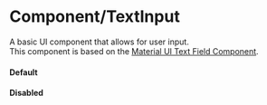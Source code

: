 

<Meta
  title='Design/TextInput'
  component={TextInput}
/>


# Component/TextInput
A basic UI component that allows for user input.<br />
This component is based on the [Material UI Text Field Component](https://material-ui.com/components/text-fields/).


#### Default
<Preview>
  <Story name='Default'>
    <TextInput label='Default'/>
  </Story>
</Preview>


#### Disabled
<Preview>
  <Story name='Disabled'>
    <TextInput label='Disabled' disabled/>
  </Story>
</Preview>
